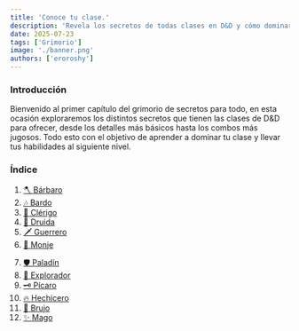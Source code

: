 ```yaml
---
title: 'Conoce tu clase.'
description: 'Revela los secretos de todas clases en D&D y cómo dominarlas, haz que tus habilidades trasciendan tu hoja de personaje.'
date: 2025-07-23
tags: ['Grimorio']
image: './banner.png'
authors: ['eroroshy']
---
```


### Introducción

Bienvenido al primer capítulo del grimorio de secretos para todo, en esta ocasión exploraremos los distintos secretos que tienen las clases de D&D para ofrecer, desde los detalles más básicos hasta los combos más jugosos. Todo esto con el objetivo de aprender a dominar tu clase y llevar tus habilidades al siguiente nivel.

### Índice

<div style={{ display: "flex", flexWrap: "wrap", gap: "1rem" }}>
    <div style={{ flex: "1 1 200px", minWidth: "200px" }}>
        <ol>
            <li><a href="gmr-1/barb">🪓 Bárbaro</a></li>
            <li><a href="/bard">🎶 Bardo</a></li>
            <li><a href="#clerigo">🙏 Clérigo</a></li>
            <li><a href="#druida">🌿 Druida</a></li>
            <li><a href="#guerrero">🗡️ Guerrero</a></li>
            <li><a href="#monje">🥋 Monje</a></li>
        </ol>
    </div>
    <div style={{ flex: "1 1 200px", minWidth: "200px" }}>
        <ol start="7">
            <li><a href="#paladin">🛡️ Paladín</a></li>
            <li><a href="#explorador">🏹 Explorador</a></li>
            <li><a href="#picaro">🗝️ Pícaro</a></li>
            <li><a href="#hechicero">🔥 Hechicero</a></li>
            <li><a href="#brujo">📜 Brujo</a></li>
            <li><a href="#mago">✨ Mago</a></li>
        </ol>
    </div>
</div>
